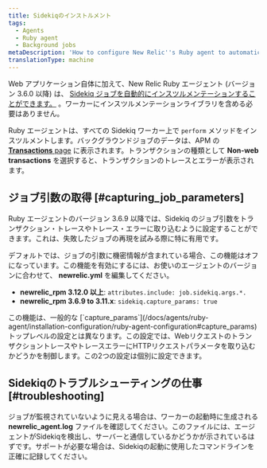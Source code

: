 ```yaml
---
title: Sidekiqのインストルメント
tags:
  - Agents
  - Ruby agent
  - Background jobs
metaDescription: 'How to configure New Relic''s Ruby agent to automatically instrument Sidekiq jobs for background processes, transaction traces, and traced errors.'
translationType: machine
---
```


Web アプリケーション自体に加えて、New Relic Ruby エージェント (バージョン 3.6.0 以降) は、 [Sidekiq ジョブを自動的にインスツルメンテーションすることができます。](/docs/agents/ruby-agent/background-jobs/monitoring-ruby-background-processes-daemons) 。ワーカーにインスツルメンテーションライブラリを含める必要はありません。

Ruby エージェントは、すべての Sidekiq ワーカー上で `perform` メソッドをインスツルメントします。バックグラウンドジョブのデータは、APM の [**Transactions** page](/docs/apm/applications-menu/features/monitoring-background-processes#ui) に表示されます。トランザクションの種類として **Non-web transactions** を選択すると、トランザクションのトレースとエラーが表示されます。

## ジョブ引数の取得 [#capturing_job_parameters]

Ruby エージェントのバージョン 3.6.9 以降では、Sidekiq のジョブ引数をトランザクション・トレースやトレース・エラーに取り込むように設定することができます。これは、失敗したジョブの再現を試みる際に特に有用です。

デフォルトでは、ジョブの引数に機密情報が含まれている場合、この機能はオフになっています。この機能を有効にするには、お使いのエージェントのバージョンに合わせて、 **newrelic.yml** を編集してください。

* **newrelic_rpm 3.12.0 以上**: `attributes.include: job.sidekiq.args.*.`
* **newrelic_rpm 3.6.9 to 3.11.x**: `sidekiq.capture_params: true`

<Callout variant="tip">
  この機能は、一般的な [`capture_params`](/docs/agents/ruby-agent/installation-configuration/ruby-agent-configuration#capture_params) トップレベルの設定とは異なります。この設定では、WebリクエストのトランザクショントレースやトレースエラーにHTTPリクエストパラメータを取り込むかどうかを制御します。この2つの設定は個別に設定できます。
</Callout>

## Sidekiqのトラブルシューティングの仕事 [#troubleshooting]

ジョブが監視されていないように見える場合は、ワーカーの起動時に生成される **newrelic_agent.log** ファイルを確認してください。このファイルには、エージェントがSidekiqを検出し、サーバーと通信しているかどうかが示されているはずです。サポートが必要な場合は、Sidekiqの起動に使用したコマンドラインを正確に記録してください。
